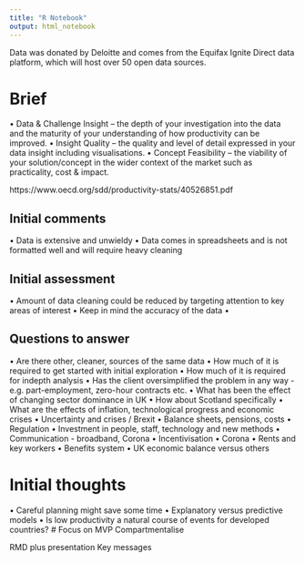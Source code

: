 ```yaml
---
title: "R Notebook"
output: html_notebook
---
```


Data was donated by Deloitte and comes from the Equifax Ignite Direct data platform, which will host over 50 open data sources.

# Brief

• Data & Challenge Insight – the depth of your investigation into the data and the maturity of your understanding of how productivity can be improved.
• Insight Quality – the quality and level of detail expressed in your data insight including visualisations.
• Concept Feasibility – the viability of your solution/concept in the wider context of the market such as practicality, cost & impact. 

https://www.oecd.org/sdd/productivity-stats/40526851.pdf

## Initial comments
• Data is extensive and unwieldy
• Data comes in spreadsheets and is not formatted well and will require heavy cleaning

## Initial assessment
• Amount of data cleaning could be reduced by targeting attention to key areas of interest
• Keep in mind the accuracy of the data
• 

## Questions to answer
• Are there other, cleaner, sources of the same data
• How much of it is required to get started with initial exploration
• How much of it is required for indepth analysis
• Has the client oversimplified the problem in any way - e.g. part-employment, zero-hour contracts etc.
• What has been the effect of changing sector dominance in UK
• How about Scotland specifically
• What are the effects of inflation, technological progress and economic crises
• Uncertainty and crises / Brexit
• Balance sheets, pensions, costs
• Regulation
• Investment in people, staff, technology and new methods
• Communication - broadband, Corona
• Incentivisation
• Corona
• Rents and key workers
• Benefits system
• UK economic balance versus others




# Initial thoughts
• Careful planning might save some time
• Explanatory versus predictive models
• Is low productivity a natural course of events for developed countries?
# Focus on MVP
Compartmentalise


RMD plus presentation
Key messages






